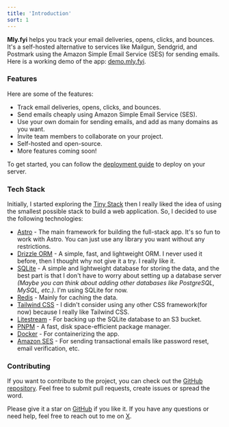 ```yaml
---
title: 'Introduction'
sort: 1
---
```


**Mly.fyi** helps you track your email deliveries, opens, clicks, and bounces. It's a self-hosted alternative to services like Mailgun, Sendgrid, and Postmark using the Amazon Simple Email Service (SES) for sending emails. Here is a working demo of the app: [demo.mly.fyi](https://dub.sh/mly-demo).

### Features

Here are some of the features:

- Track email deliveries, opens, clicks, and bounces.
- Send emails cheaply using Amazon Simple Email Service (SES).
- Use your own domain for sending emails, and add as many domains as you want.
- Invite team members to collaborate on your project.
- Self-hosted and open-source.
- More features coming soon!

To get started, you can follow the [deployment guide](/docs/deployment) to deploy on your server.

### Tech Stack

Initially, I started exploring the [Tiny Stack](https://logsnag.com/blog/the-tiny-stack) then I really liked the idea of using the smallest possible stack to build a web application. So, I decided to use the following technologies:

- [Astro](https://astro.build/) - The main framework for building the full-stack app. It's so fun to work with Astro. You can just use any library you want without any restrictions.
- [Drizzle ORM](https://orm.drizzle.team/) - A simple, fast, and lightweight ORM. I never used it before, then I thought why not give it a try. I really like it.
- [SQLite](https://www.sqlite.org/index.html) - A simple and lightweight database for storing the data, and the best part is that I don't have to worry about setting up a database server _(Maybe you can think about adding other databases like PostgreSQL, MySQL, etc.)_. I'm using SQLite for now.
- [Redis](https://redis.io/) - Mainly for caching the data.
- [Tailwind CSS](https://tailwindcss.com/) - I didn't consider using any other CSS framework(for now) because I really like Tailwind CSS.
- [Litestream](https://litestream.io/) - For backing up the SQLite database to an S3 bucket.
- [PNPM](https://pnpm.io/) - A fast, disk space-efficient package manager.
- [Docker](https://www.docker.com/) - For containerizing the app.
- [Amazon SES](https://aws.amazon.com/ses/) - For sending transactional emails like password reset, email verification, etc.

### Contributing

If you want to contribute to the project, you can check out the [GitHub repository](https://github.com/arikchakma/mly.fyi). Feel free to submit pull requests, create issues or spread the word.

Please give it a star on [GitHub](https://github.com/arikchakma/mly.fyi) if you like it. If you have any questions or need help, feel free to reach out to me on [X](https://x.com/imarikchakma).
